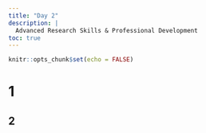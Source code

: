```yaml
---
title: "Day 2"
description: |
  Advanced Research Skills & Professional Development
toc: true
---
```


```r
knitr::opts_chunk$set(echo = FALSE)
```


# 1


## 2 